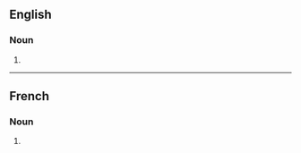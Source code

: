 ==English==

===Noun===
{{head|en|noun form}}

# {{plural of|en|fumet}}

----

==French==

===Noun===
{{head|fr|noun plural form|g=m}}

# {{plural of|fr|fumet}}